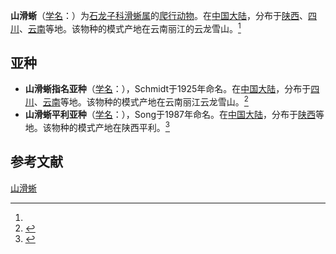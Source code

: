{{Speciesbox
| name = 山滑蜥
| status = 
| status_system = 
| image = 
| genus = Scincella
| species = monticola
| authority = (Schmidt, 1925)<ref name='id4494'>{{cite web| url =http://www.bioinfo.cn/db05/BjdwSpecies.php?action=view&id=4494| title =山滑蜥| work =《中国动物物种编目数据库》| publisher =中国科学院微生物研究所| author =中国科学院动物研究所| accessdate =2009-04-11| deadurl =yes| archiveurl =https://web.archive.org/web/20160305031715/http://www.bioinfo.cn/db05/BjdwSpecies.php?action=view&id=4494| archivedate =2016-03-05}}</ref>
}}

'''山滑蜥'''（[[学名|学名]]：{{lang|la|''Scincella monticola''}}）为[[石龙子科|石龙子科]][[滑蜥属|滑蜥属]]的[[爬行动物|爬行动物]]。在[[中国大陆|中国大陆]]，分布于[[陕西|陕西]]、[[四川|四川]]、[[云南|云南]]等地。该物种的模式产地在云南丽江的云龙雪山。<ref name='id4494'/>

==亚种==
*'''山滑蜥指名亚种'''（[[学名|学名]]：{{lang|la|''Scincella monticola monticola''}}），Schmidt于1925年命名。在[[中国大陆|中国大陆]]，分布于[[四川|四川]]、[[云南|云南]]等地。该物种的模式产地在云南丽江云龙雪山。<ref name='id4495'>{{cite web| url =http://www.bioinfo.cn/db05/BjdwSpecies.php?action=view&id=4495| title =山滑蜥指名亚种| work =《中国动物物种编目数据库》| publisher =中国科学院微生物研究所| author =中国科学院动物研究所| accessdate =2009-04-11| deadurl =yes| archiveurl =https://web.archive.org/web/20160305040650/http://www.bioinfo.cn/db05/BjdwSpecies.php?action=view&id=4495| archivedate =2016-03-05}}</ref>
*'''山滑蜥平利亚种'''（[[学名|学名]]：{{lang|la|''Scincella monticola pinglensis''}}），Song于1987年命名。在[[中国大陆|中国大陆]]，分布于[[陕西|陕西]]等地。该物种的模式产地在陕西平利。<ref name='id4496'>{{cite web| url =http://www.bioinfo.cn/db05/BjdwSpecies.php?action=view&id=4496| title =山滑蜥平利亚种| work =《中国动物物种编目数据库》| publisher =中国科学院微生物研究所| author =中国科学院动物研究所| accessdate =2009-04-11| deadurl =yes| archiveurl =https://web.archive.org/web/20160305003144/http://www.bioinfo.cn/db05/BjdwSpecies.php?action=view&id=4496| archivedate =2016-03-05}}</ref>

== 参考文献 ==
{{reflist}}

{{Wikispecies|Scincella monticola}}
{{Taxonbar|from=Q3475864}}

[[Category:滑蜥属|山滑蜥]]


{{蜥蜴小作品}}